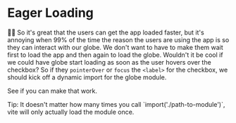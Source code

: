 # Eager Loading

👨‍💼 So it's great that the users can get the app loaded faster, but it's annoying
when 99% of the time the reason the users are using the app is so they can
interact with our globe. We don't want to have to make them wait first to load
the app and then again to load the globe. Wouldn't it be cool if we could have
globe start loading as soon as the user hovers over the checkbox? So if they
`pointerOver` or `focus` the `<label>` for the checkbox, we should kick off a
dynamic import for the globe module.

See if you can make that work.

<callout-success>
	Tip: It doesn't matter how many times you call `import('./path-to-module')`,
	vite will only actually load the module once.
</callout-success>
